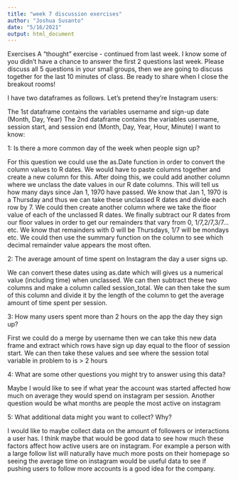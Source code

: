 ```yaml
---
title: "week 7 discussion exercises"
author: "Joshua Susanto"
date: "5/16/2021"
output: html_document
---
```

Exercises
A “thought” exercise - continued from last week. I know some of you didn’t have a chance to answer the first 2 questions last week. Please discuss all 5 questions in your small groups, then we are going to discuss together for the last 10 minutes of class. Be ready to share when I close the breakout rooms!

I have two dataframes as follows. Let’s pretend they’re Instagram users:

The 1st dataframe contains the variables username and sign-up date (Month, Day, Year)
The 2nd dataframe contains the variables username, session start, and session end (Month, Day, Year, Hour, Minute)
I want to know:

1: Is there a more common day of the week when people sign up?

For this question we could use the as.Date function in order to convert the column values to R dates. We would have to paste columns together and create a new column for this. After doing this, we could add another column where we unclass the date values in our R date columns. This will tell us how many days since Jan 1, 1970 have passed. We know that Jan 1, 1970 is a Thursday and thus we can take these unclassed R dates and divide each row by 7. We could then create another column where we take the floor value of each of the unclassed R dates. We finally subtract our R dates from our floor values in order to get our remainders that vary from 0, 1/7,2/7,3/7...etc. We know that remainders with 0 will be Thursdays, 1/7 will be mondays etc. We could then use the summary function on the column to see which decimal remainder value appears the most often. 

2: The average amount of time spent on Instagram the day a user signs up.

We can convert these dates using as.date which will gives us a numerical value (including time) when unclassed. We can then subtract these two columns and make a column called session_total. We can then take the sum of this column and divide it by the length of the column to get the average amount of time spent per session. 

3: How many users spent more than 2 hours on the app the day they sign up?

First we could do a merge by username then we can take this new data frame and extract which rows have sign up day equal to the floor of session start. We can then take these values and see where the session total variable in problem to is > 2 hours

4: What are some other questions you might try to answer using this data?

Maybe I would like to see if what year the account was started affected how much on average they would spend on instagram per session. Another question would be what months are people the most active on instagram

5: What additional data might you want to collect? Why?

I would like to maybe collect data on the amount of followers or interactions a user has. I think maybe that would be good data to see how much these factors affect how active users are on instagram. For example a person with a large follow list will naturally have much more posts on their homepage so seeing the average time on instagram would be useful data to see if pushing users to follow more accounts is a good idea for the company.
